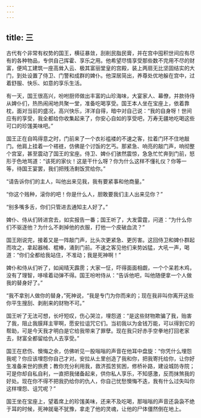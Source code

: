 ```yaml
---
---
---
```

title: 三
---




古代有个非常有权势的国王，横征暴敛，刮削民脂民膏，并在宫中囤积世间应有尽有的各种物品，专供自己挥霍、享乐之用。他希望尽情享受那些数不完用不尽的财富，便鸠工建筑一座高耸入云、极其富丽堂皇的宫殿，装上两扇无比坚固结实的大门，到处设置了侍卫、门警和成群的婢仆。他深居简出，养尊处优地躲在宫中，过着舒服、快乐、如意的享乐生活。

有一天，国王很高兴，吩咐厨师做出丰富的山珍海味，大宴家人、幕僚，并款待侍从婢仆们，热热闹闹地共聚一堂，准备吃喝享受。国王本人坐在宝座上，依着靠枕，面对当前的盛况，高兴快乐，洋洋自得，暗中对自己说：“我的自身呀！世间应有的享受，我全都给你收集起来了，你安心自如的享受吧，万寿无疆地吃喝这些可口的珍馐美味吧。”

国王正在自鸣得意之时，门前来了一个衣衫褴褛的不速之客，拉着门环不住地敲门。他肩上挂着一个褡裢，仿佛是个讨饭的乞丐。那紧急、响亮的敲门声，响彻整个宫室，甚至震动了国王的宝座。侍卫、婢仆们骇然震惊，急急忙忙奔到门前，怒形于色地骂道：“该死的家伙！这是干什么呀？你为什么这样不懂礼仪？你等一等，待国王宴罢，我们把残汤剩饭赏给你。”

“请告诉你们的主人，叫他出来见我，我有要紧事和他商量。”

“你这个贱种，滚你的吧！你是什么人，胆敢要我们主人出来见你？”

“别多嘴多舌，你们只管进去通知主人好了。”

婢仆、侍从们转进宫去，如实报告一番；国王听了，大发雷霆，问道：“为什么你们不驱逐他？为什么不剥掉他的衣服，打他一个皮破血流？”

国王刚说完，接着又是一阵敲门声，比头次更紧急、更厉害。这回侍卫和婢仆群起而攻之，拿起器械、棍棒，涌到门前。不速之客见他们来势凶猛，大吼一声，喝道：“你们全都给我站住，不准动；我是死神啊！”

婢仆和侍从们听了，如闻晴天霹雳；大家一怔，吓得面面相觑，一个个呆若木鸡，没有了理智，哆嗦着动弹不得。国王吩咐侍从：“告诉他吧，叫他随便拿一个人做我的替身好了。”

“我不拿别人做你的替身，”死神说，“我是专门为你而来的；现在我非叫你离开这些你平生搜刮、剥削来的财物不可。”

国王听了无法可想，长吁短叹，伤心哭泣，埋怨道：“是这些财物欺骗了我，贻害了我，阻止我膜拜主宰啊，愿安拉诅咒它们。当初我以为金钱万能，可以得到它的帮助，可是今天我才明白是它给我带来了罪孽。现在我只好赤手空拳地打回老家去，财富全都留给仇人去享受。”

国王在悲伤、懊悔之余，仿佛听见一股嗡嗡的声音在他耳中盘旋：“你凭什么埋怨我呢？你应该埋怨你自己才对。安拉从土里创造了我和你，把我寄托给你，让你好生准备来世的旅费；教你充分利用我，救济孤苦贫困，修桥补路，建设城防寺院；可是你却自私自利，一直把我储备起来，供你私人享乐，不知感激，反而抹煞我的好处。现在你不得不把我扔给你的仇人，你自己忧愁懊悔不迭，我有什么过失叫你这样埋怨、诅咒呢？”

国王坐在宝座上，望着席上的珍馐美味，还来不及吃喝，那嗡嗡的声音还袅袅不绝于耳的时候，死神就毫不犹豫，拿走了他的灵魂，让他的尸体僵然倒在地上。